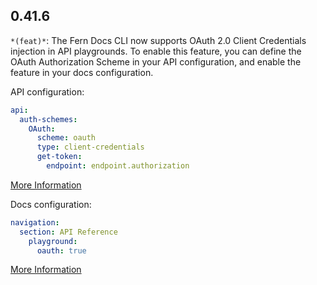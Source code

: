 ## 0.41.6
`*(feat)*`: The Fern Docs CLI now supports OAuth 2.0 Client Credentials injection in API playgrounds.
To enable this feature, you can define the OAuth Authorization Scheme in your API configuration,
and enable the feature in your docs configuration.

API configuration:
```yml
api:
  auth-schemes:
    OAuth:
      scheme: oauth
      type: client-credentials
      get-token:
        endpoint: endpoint.authorization
```
[More Information](https://buildwithfern.com/learn/api-definition/fern/authentication#oauth-client-credentials)

Docs configuration:
```yml
navigation:
  section: API Reference
    playground:
      oauth: true
```
[More Information](https://buildwithfern.com/learn/docs/api-references/customize-api-playground)



